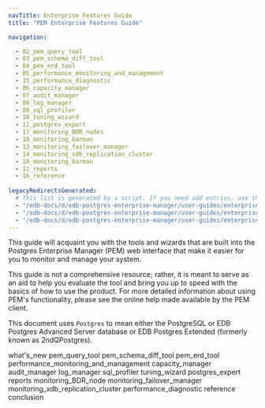 ```yaml
---
navTitle: Enterprise Features Guide
title: "PEM Enterprise Features Guide"

navigation:

  - 02_pem_query_tool
  - 03_pem_schema_diff_tool
  - 04_pem_erd_tool
  - 05_performance_monitoring_and_management
  - 15_performance_diagnostic
  - 06_capacity_manager
  - 07_audit_manager
  - 08_log_manager
  - 09_sql_profiler
  - 10_tuning_wizard
  - 11_postgres_expert
  - 17_monitoring_BDR_nodes
  - 18_monitoring_barman
  - 13_monitoring_failover_manager
  - 14_monitoring_xdb_replication_cluster
  - 18_monitoring_barman
  - 12_reports
  - 16_reference
  
legacyRedirectsGenerated:
  # This list is generated by a script. If you need add entries, use the `legacyRedirects` key.
  - "/edb-docs/d/edb-postgres-enterprise-manager/user-guides/enterprise-features-guide/8.0/genindex.html"
  - "/edb-docs/d/edb-postgres-enterprise-manager/user-guides/enterprise-features-guide/8.0/conclusion.html"
  - "/edb-docs/d/edb-postgres-enterprise-manager/user-guides/enterprise-features-guide/8.0/index.html"
---
```


This guide will acquaint you with the tools and wizards that are built into the Postgres Enterprise Manager (PEM) web interface that make it easier for you to monitor and manage your system.

This guide is not a comprehensive resource; rather, it is meant to serve as an aid to help you evaluate the tool and bring you up to speed with the basics of how to use the product. For more detailed information about using PEM's functionality, please see the online help made available by the PEM client.

This document uses `Postgres` to mean either the PostgreSQL or EDB Postgres Advanced Server database or EDB Postgres Extended (formerly known as 2ndQPostgres).

<div class="toctree" maxdepth="5">

what's_new pem_query_tool pem_schema_diff_tool pem_erd_tool performance_monitoring_and_management capacity_manager audit_manager log_manager sql_profiler tuning_wizard postgres_expert reports monitoring_BDR_node monitoring_failover_manager monitoring_xdb_replication_cluster performance_diagnostic reference conclusion

</div>
